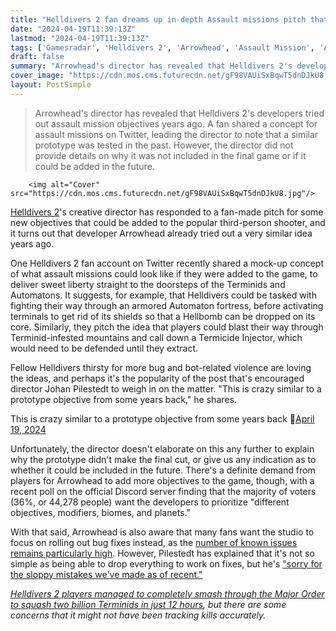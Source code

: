 ```yaml
---
title: "Helldivers 2 fan dreams up in-depth Assault missions pitch that the game's director calls 'crazy similar to a prototype objective from some years back'"
date: "2024-04-19T11:39:13Z"
lastmod: "2024-04-19T11:39:13Z"
tags: ['Gamesradar', 'Helldivers 2', 'Arrowhead', 'Assault Mission', 'Automaton Fortress', 'Terminid-Infested Mountains', 'Assault Mission', 'Terminids', 'Bugs', 'Bots', 'New Objectives', 'Gameplay', 'Bugs', 'Fixes', 'Content', 'New Content', 'Bug Fixes', 'Sloppy Mistakes']
draft: false
summary: "Arrowhead's director has revealed that Helldivers 2's developers tried out assault mission objectives years ago. A fan shared a concept for assault missions on Twitter, leading the director to note that a similar prototype was tested in the past. However, the director did not provide details on why it was not included in the final game or if it could be added in the future."
cover_image: "https://cdn.mos.cms.futurecdn.net/gF98VAUiSxBqwT5dnDJkU8.jpg" 
layout: PostSimple
---
```

> Arrowhead's director has revealed that Helldivers 2's developers tried out assault mission objectives years ago. A fan shared a concept for assault missions on Twitter, leading the director to note that a similar prototype was tested in the past. However, the director did not provide details on why it was not included in the final game or if it could be added in the future.


        <img alt="Cover" src="https://cdn.mos.cms.futurecdn.net/gF98VAUiSxBqwT5dnDJkU8.jpg"/>
        
[<u>Helldivers 2</u>](https://www.gamesradar.com/helldivers-2-guide/)'s creative director has responded to a fan-made pitch for some new objectives that could be added to the popular third-person shooter, and it turns out that developer Arrowhead already tried out a very similar idea years ago.

One Helldivers 2 fan account on Twitter recently shared a mock-up concept of what assault missions could look like if they were added to the game, to deliver sweet liberty straight to the doorsteps of the Terminids and Automatons. It suggests, for example, that Helldivers could be tasked with fighting their way through an armored Automaton fortress, before activating terminals to get rid of its shields so that a Hellbomb can be dropped on its core. Similarly, they pitch the idea that players could blast their way through Terminid-infested mountains and call down a Termicide Injector, which would need to be defended until they extract.

Fellow Helldivers thirsty for more bug and bot-related violence are loving the ideas, and perhaps it's the popularity of the post that's encouraged director Johan Pilestedt to weigh in on the matter. "This is crazy similar to a prototype objective from some years back," he shares.

This is crazy similar to a prototype objective from some years back 🤣[April 19, 2024](https://twitter.com/Pilestedt/status/1781185139319431678)

Unfortunately, the director doesn't elaborate on this any further to explain why the prototype didn't make the final cut, or give us any indication as to whether it could be included in the future. There's a definite demand from players for Arrowhead to add more objectives to the game, though, with a recent poll on the official Discord server finding that the majority of voters (36%, or 44,278 people) want the developers to prioritize "different objectives, modifiers, biomes, and planets." 

With that said, Arrowhead is also aware that many fans want the studio to focus on rolling out bug fixes instead, as the [<u>number of known issues remains particularly high</u>](https://www.gamesradar.com/helldivers-2-patch-confirms-what-must-be-wretched-automaton-sabotage-because-none-of-my-weapons-are-working-as-intended/). However, Pilestedt has explained that it's not so simple as being able to drop everything to work on fixes, but he's [<u>"sorry for the sloppy mistakes we've made as of recent."</u>](https://www.gamesradar.com/as-helldivers-2-fans-call-for-bug-fixes-over-new-content-director-apologizes-for-the-sloppy-mistakes-weve-made-as-of-recent-and-knows-we-can-do-better-as-a-studio/)

[<u><em>Helldivers 2 players managed to completely smash through the Major Order to squash two billion Terminids in just 12 hours</em></u>](https://www.gamesradar.com/helldivers-2-players-think-theyve-squished-2-billion-terminids-in-12-hours-but-some-are-worried-the-latest-major-order-was-tracking-kills-wrong/)*, but there are some concerns that it might not have been tracking kills accurately.*
        